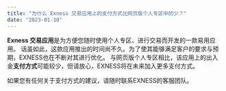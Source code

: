 ```yaml
---
title: "为什么 Exness 交易应用上的支付方式比网页版个人专区中的少？"
date: "2023-01-10"
---
```


<Ads></Ads> 

**Exness 交易应用**是为方便您随时使用个人专区、进行交易而开发的一款易用应用。 话虽如此，这款应用推出的时间尚不久。为了使其能够满足客户的要求与预期，EXNESS也在不断对其进行优化。 与网页版个人专区相比，该应用上的出入金**支付方式**可能较少，但请放心，EXNESS将在未来加入更多支付方式。

如果您有任何关于支付方式的建议，请随时联系EXNESS的客服团队。
